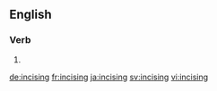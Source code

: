 ==English==

===Verb===
{{head|en}}

# {{present participle of|incise}}

[[de:incising]]
[[fr:incising]]
[[ja:incising]]
[[sv:incising]]
[[vi:incising]]